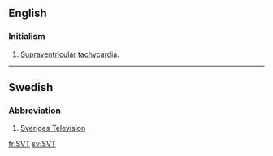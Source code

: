 ==English==
{{wikipedia|Supraventricular tachycardia}}

===Initialism===
{{rfc-header|Initialism}}
{{head|en|initialism}}

# [[supraventricular|Supraventricular]] [[tachycardia]].

----

==Swedish==

===Abbreviation===
{{rfc-header|Abbreviation}}
{{head|sv|abbreviation}}

# [[w:Sveriges Television|Sveriges Television]]

[[fr:SVT]]
[[sv:SVT]]